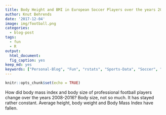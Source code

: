 ```yaml
---
title: Body Height and BMI in European Soccer Players over the years 2008-2016
author: Knut Behrends
date: '2017-12-04'
image: img/football.png
categories:
  - blog-post
tags:
  - fun
  - R
output:
  html_document:
  fig_caption: yes
keep_md: yes
keywords: ["Personal-Blog", "Fun", "rstats", "Sports-Data", "Soccer", "Kaggle.com"]
---
```



```r
knitr::opts_chunk$set(echo = TRUE)
```


How did body mass index and body size of professional football players change over the years 2008-2016? Body size, not so much. It has stayed rather constant. Average height, body weight and Body Mass Index have fallen. 
